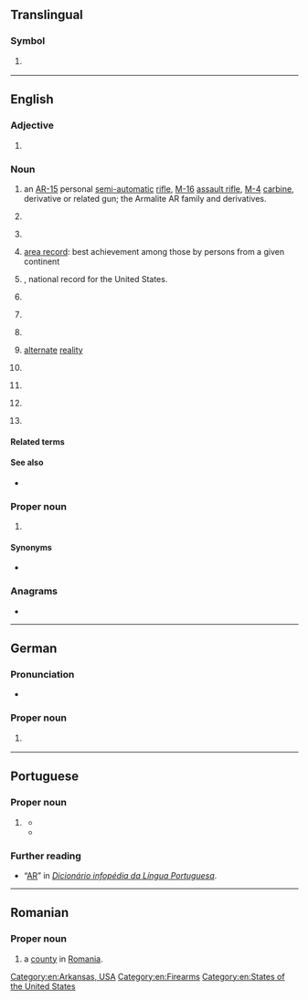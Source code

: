 {{also|Appendix:Variations of "ar"}}
{{wikipedia}}
==Translingual==

===Symbol===
{{mul-symbol}}

# {{ISO 3166|1|2|Argentina}}
#: {{syn|mul|ARG|qq1={{w|ISO 3166-1 alpha-3|alpha-3}}}}

----

==English==

===Adjective===
{{en-adj|-}}

# {{lb|en|statistics}} {{initialism of|en|autoregressive}}

===Noun===
{{en-noun|~}}

# {{lb|en|countable|weaponry}} an [[AR-15]] personal [[semi-automatic]] [[rifle]], [[M-16]] [[assault rifle]], [[M-4]] [[carbine]], derivative or related gun; the Armalite AR family and derivatives.
# {{lb|en|biochemistry}} {{init of|en|[[androgen]] [[receptor]]}}
# {{lb|en|accounting|uncountable|or|plurale tantum}} {{initialism of|en|accounts receivable}}
# {{lb|en|sports|countable}} [[area record]]: best achievement among those by persons from a given continent
# {{lb|en|sports|US|countable}} {{abbreviation of|en|[[American]] [[record]]}}, national record for the United States.
# {{lb|en|crime}} {{initialism of|en|[[armed]] [[robbery]]}}
# {{lb|en|computing|chiefly|uncountable}} {{initialism of|en|augmented reality}}
# {{lb|en|countable}} {{initialism of|en|aspect ratio}}
# {{lb|en|fan fiction}} [[alternate]] [[reality]]
# {{lb|en|meteorology}} {{initialism of|en|w:atmospheric river}}
# {{lb|en|emergency medicine}} {{initialism of|en|artificial respiration}}
# {{lb|en|philately|postal service}} {{initialism of|en|[[acknowledgment]] of [[receipt]]}}
# {{lb|en|law|politics}} {{initialism of|en|[[assembly]] [[resolution]]}}

====Related terms====
{{rel3|en|title=assembly resolution|
|SB
|HB
|SR
|AB
|HR
}}
{{rel3|en|title=augmented reality|
|[[VR]] ([[virtual reality]])
|[[RR]] ([[real reality]])
}}

====See also====
* {{sense|gun}} {{l|en|AK}}

===Proper noun===
{{en-proper noun}}

# {{form of|en|Postal abbreviation|Arkansas}}

====Synonyms====
* {{sense|Arkansas}} {{l|en|Ark.}} {{qualifier|standard, not postal, abbreviation}}

===Anagrams===
* {{anagrams|en|a=ar|RA|Ra}}

[[Category:en:Arkansas, USA]]
[[Category:en:Firearms]]
[[Category:en:States of the United States]]

----

==German==

===Pronunciation===
* {{audio|de|De-AR.ogg|Audio}}

===Proper noun===
{{head|de|proper noun}}

# {{form of|de|{{w|ISO 3166-2:CH}} code|{{l|de|Appenzell Ausserrhoden}}}} {{q|canton}}

----

==Portuguese==

===Proper noun===
{{pt-proper noun}}

# {{lb|pt|Portugal}} {{initialism of|pt|{{w|Assembleia da República}}||Assembly of the Republic, the unicameral parliament of Portugal}}
#* {{quote-journal|pt|date=2022-02-06|work=CNN Portugal|author=Paulo Portas
|title=Chega quer vice-presidente na '''AR'''. Como está a extrema-direita nos outros países da UE?
|url=https://cnnportugal.iol.pt/videos/chega-quer-vice-presidente-na-ar-como-esta-a-extrema-direita-nos-outros-paises-da-ue/620042800cf2c7ea0f179496
|passage=Foi uma das primeiras polémicas a sair das eleições legislativas: o Chega quer um lugar na vice-presidência da '''Assembleia da República''' - ao qual tem, tradicionalmente, direito, por ter sido a terceira força política mais votada - mas a esquerda ameaça vetar a proposta. Em Global, Paulo Portas explicou o que se passa noutros países europeus.}}
#* {{quote-journal|pt|date=2022-02-11|work=SAPO|author=Lusa
|title=BE quer explicações na '''AR''' de entidades envolvidas no processo eleitoral da emigração
|url=https://eco.sapo.pt/2022/02/11/be-quer-explicacoes-na-ar-de-entidades-envolvidas-no-processo-eleitoral-da-emigracao/
|passage=}}

===Further reading===
* “[https://www.infopedia.pt/dicionarios/siglas-abreviaturas/AR AR]” in ''[[:wikipedia:pt:Infopédia|Dicionário infopédia da Língua Portuguesa]]''.

----

==Romanian==

===Proper noun===
{{head|ro|proper noun}}

# {{abbreviation of|ro|Arad|dot=,}} a [[county]] in [[Romania]].